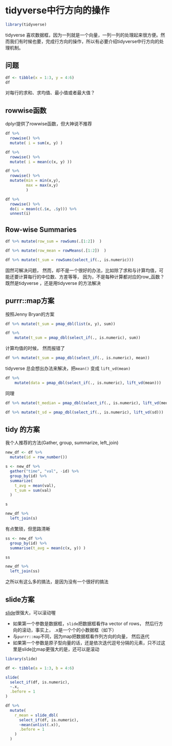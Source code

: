 # tidyverse中行方向的操作 {#rowwise}


```r
library(tidyverse)
```

tidyverse 喜欢数据框，因为一列就是一个向量，一列一列的处理起来很方便。然而我们有时候也要，完成行方向的操作，所以有必要介绍tidyverse中行方向的处理机制。

## 问题

```r
df <- tibble(x = 1:3, y = 4:6)
df
```
对每行的求和、求均值、最小值或者最大值？


## rowwise函数

dplyr提供了rowwise函数，但大神说不推荐
```r
df %>% 
  rowwise() %>% 
  mutate( i = sum(x, y) )
```


```r
df %>% 
  rowwise() %>% 
  mutate( i = mean(c(x, y) ))
```

```r
df %>%
  rowwise() %>% 
  mutate(min = min(x,y),
         max = max(x,y)
         )
```


```r
df %>% 
  rowwise() %>% 
  do(i = mean(c(.$x, .$y))) %>% 
  unnest(i)
```

## Row-wise Summaries
```r
df %>% mutate(row_sum = rowSums(.[1:2])  )
```


```r
df %>% mutate(row_mean = rowMeans(.[1:2])  ) 
```

```r
df %>% mutate(t_sum = rowSums(select_if(., is.numeric)))
```

固然可解决问题， 然而，却不是一个很好的办法，比如除了求和与计算均值，可能还要计算每行的中位数、方差等等， 因为，不是每种计算都对应的row_函数？ 既然是tidyverse ，还是用tidyverse 的方法解决


## purrr::map方案

按照Jenny Bryan的方案

```r
df %>% mutate(t_sum = pmap_dbl(list(x, y), sum))
```


```r
df %>%
	mutate(t_sum = pmap_dbl(select_if(., is.numeric), sum))
```

计算均值的时候， 然而报错了
```r
df %>% mutate(t_sum = pmap_dbl(select_if(., is.numeric), mean))
```

tidyverse 总会想出办法来解决，把`mean()` 变成 `lift_vd(mean)`

```r
df %>%
	mutate(data = pmap_dbl(select_if(., is.numeric), lift_vd(mean)))
```


同理
```r
df %>% mutate(t_median = pmap_dbl(select_if(., is.numeric), lift_vd(median)))
```


```r
df %>% mutate(t_sd = pmap_dbl(select_if(., is.numeric), lift_vd(sd)))
```





## tidy 的方案

我个人推荐的方法(Gather, group, summarize, left_join)

```r
new_df <- df %>%
  mutate(id = row_number()) 

s <- new_df %>% 
  gather("time", "val", -id) %>%
  group_by(id) %>%
  summarize(
    t_avg = mean(val),
    t_sum = sum(val)
  )

s
```

```r
new_df %>%
  left_join(s)
```

有点繁琐，但思路清晰

```r
ss <- new_df %>%
  group_by(id) %>%
  summarise(t_avg = mean(c(x, y)) )

ss
```


```r
new_df %>%
  left_join(ss)
```


之所以有这么多的搞法，是因为没有一个很好的搞法




## slide方案

[slide](https://github.com/DavisVaughan/slide)很强大，可以滚动喔


- 如果第一个参数是数据框，`slide`把数据框看作a vector of rows， 然后行方向的滚动，事实上， .x是一个个的小数据框（如下）
- 与`purrr::map`不同，因为map把数据框看作列方向的向量， 然后迭代
- 如果第一个参数是原子型向量的话，还是依次迭代逗号分隔的元素，只不过这里是slide比map更强大的是，还可以是滚动

```r
library(slide)

df <- tibble(a = 1:3, b = 4:6)

slide(
  select_if(df, is.numeric), 
  ~.x, 
  .before = 1
)
```



```r
df %>% 
  mutate(
    r_mean = slide_dbl(
      select_if(df, is.numeric), 
      ~mean(unlist(.x)), 
      .before = 1
    )
  )
```

